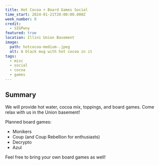 ```yaml
---
title: Hot Cocoa + Board Games Social
time_start: 2024-01-21T20:00:00.000Z
week_number: 0
credit:
  - SIGPwny
featured: true
location: Illini Union Basement
image:
  path: hotcocoa-medium-.jpeg
  alt: A black mug with hot cocoa in it
tags:
  - misc
  - social
  - cocoa
  - games
---
```

## Summary

We will provide hot water, cocoa mix, toppings, and board games. Come relax with us in the Union basement!

Planned board games:

* Monikers
* Coup (and Coup Rebellion for enthusiasts)
* Decrypto
* Azul

Feel free to bring your own board games as well!